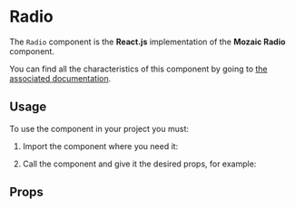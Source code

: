 
<Meta title="Components/Radio" component={Radio} />

# Radio

The `Radio` component is the **React.js** implementation of the **Mozaic Radio** component.

You can find all the characteristics of this component by going to [the associated documentation](https://mozaic.adeo.cloud/Components/Form/Radio/).

## Usage

To use the component in your project you must:

1. Import the component where you need it:

<Source language="javascript" code="import { Radio } from 'bigfish-wms--mozaic-react';" />

2. Call the component and give it the desired props, for example:

<Canvas withSource="open">
    <Story story={Controls} />
</Canvas>

## Props

<ArgsTable of={Radio} />
